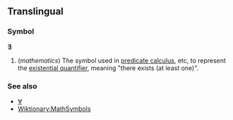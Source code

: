 ==Translingual==
===Symbol===
'''∃'''

#(''mathematics'') The symbol used in [[predicate calculus]], etc, to represent the [[existential quantifier]], meaning "there exists (at least one)".

===See also===
*[[∀]]
*[[Wiktionary:MathSymbols]]